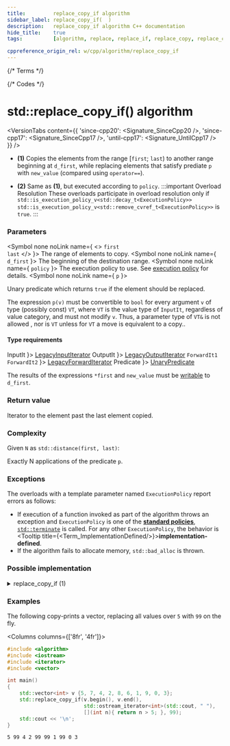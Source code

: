 ```yaml
---
title:         replace_copy_if algorithm
sidebar_label: replace_copy_if(  )
description:   replace_copy_if algorithm C++ documentation
hide_title:    true
tags:          [algorithm, replace, replace_if, replace_copy, replace_copy_if]

cppreference_origin_rel: w/cpp/algorithm/replace_copy_if
---
```



{/* Terms */}


{/* Codes */}


# std::replace_copy_if() algorithm

<VersionTabs content={{
  'since-cpp20': <Signature_SinceCpp20 />,
  'since-cpp17': <Signature_SinceCpp17 />,
  'until-cpp17': <Signature_UntilCpp17 />
}} />

- **(1)** Copies the elements from the range [`first`; `last`) to another range beginning at `d_first`, while replacing elements that satisfy prediate `p` with `new_value` (compared using `operator==`).

- **(2)** Same as **(1)**, but executed according to `policy`.
	:::important Overload Resolution
	These overloads participate in overload resolution only if
	<Until v='cpp20'> <code>std::is_execution_policy_v&lt;std::decay_t&lt;ExecutionPolicy&gt;&gt;</code> </Until> <Since v='cpp20'> <code>std::is_execution_policy_v&lt;std::remove_cvref_t&lt;ExecutionPolicy&gt;&gt;</code> </Since> is <code>true</code>.
	:::

### Parameters

<SymbolTable>

  <Symbol none noLink name={ <> <code>first</code> <br/> <code>last</code> </> }>
    The range of elements to copy.
  </Symbol>
  <Symbol none noLink name={ <code>d_first</code> }>
    The beginning of the destination range.
  </Symbol>
  <Symbol none noLink name={ <code>policy</code> }>
    The execution policy to use. See <a href="#">execution policy</a> for details.
  </Symbol>
  <Symbol none noLink name={ <code>p</code> }>

Unary predicate which returns `true` if the element should be replaced.

The expression `p(v)` must be convertible to `bool` for every argument `v` of type (possibly const) `VT`, where `VT` is the value type of `InputIt`, regardless of value category, and must not modify `v`. Thus, a parameter type of `VT&` is not allowed <Since v='cpp11'>, nor is <code>VT</code> unless for <code>VT</code> a move is equivalent to a copy.</Since>.


  </Symbol>

</SymbolTable>

#### Type requirements

<SymbolTable>
  <Symbol none noLink name={ <code>InputIt</code> }>
    <a href="/docs/named_req/LegacyInputIterator">LegacyInputIterator</a>
  </Symbol>
  <Symbol none noLink name={ <code>OutputIt</code> }>
    <a href="/docs/named_req/LegacyOutputIterator">LegacyOutputIterator</a>
  </Symbol>
  <Symbol none noLink name={ <> <code>ForwardIt1</code> <br/> <code>ForwardIt2</code> </> }>
    <a href="/docs/named_req/LegacyForwardIterator">LegacyForwardIterator</a>
  </Symbol>
  <Symbol none noLink name={  <code>Predicate</code> }>
    <a href="/docs/named_req/UnaryPredicate">UnaryPredicate</a>
  </Symbol>
</SymbolTable>

The results of the expressions `*first` and `new_value` must be [writable](#) to `d_first`.

### Return value

Iterator to the element past the last element copied.

### Complexity

Given `N` as `std::distance(first, last)`:

Exactly N applications of the predicate `p`.

### Exceptions

The overloads with a template parameter named `ExecutionPolicy` report errors as follows:
- If execution of a function invoked as part of the algorithm throws an exception and `ExecutionPolicy` is one of the [**standard policies**](#), [`std::terminate`](#) is called.
	For any other `ExecutionPolicy`, the behavior is <Tooltip title={<Term_ImplementationDefined/>}>**implementation-defined**</Tooltip>.
- If the algorithm fails to allocate memory, `std::bad_alloc` is thrown.

### Possible implementation

<details>
<summary>replace_copy_if (1)</summary>

```cpp
template<class InputIt, class OutputIt, class UnaryPredicate, class T>
OutputIt replace_copy_if(InputIt first, InputIt last, OutputIt d_first,
                         UnaryPredicate p, const T& new_value)
{
    for (; first != last; ++first)
        *d_first++ = p(*first) ? new_value : *first;
    return d_first;
}
```

</details>

### Examples

The following copy-prints a vector, replacing all values over `5` with `99` on the fly.

<Columns columns={['8fr', '4fr']}>
<div>

```cpp title='Main.cpp' showLineNumbers
#include <algorithm>
#include <iostream>
#include <iterator>
#include <vector>

int main()
{
    std::vector<int> v {5, 7, 4, 2, 8, 6, 1, 9, 0, 3};
    std::replace_copy_if(v.begin(), v.end(),
                         std::ostream_iterator<int>(std::cout, " "),
                         [](int n){ return n > 5; }, 99);
    std::cout << '\n';
}
```

</div>
<div>

```plaintext title="Output"
5 99 4 2 99 99 1 99 0 3
```

</div>
</Columns>
